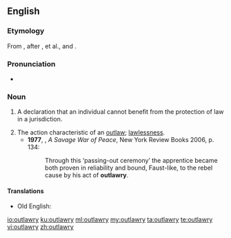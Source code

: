 ==English==

===Etymology===
From {{suffix|outlaw|ry|lang=en}}, after {{etyl|xno|en}} {{term|utlagarie}}, {{term|utlarie}} et al., and {{etyl|LL.|en}} {{term|utlagaria}}.

===Pronunciation===
* {{a|UK}} {{IPA|/ˈaʊtlɔːɹi/|lang=en}}

===Noun===
{{en-noun|outlawries}}

# {{context|legal|historical|lang=en}} A declaration that an individual cannot benefit from the protection of law in a jurisdiction. {{defdate|from 14th c.}}
# The action characteristic of an [[outlaw]]; [[lawlessness]]. {{defdate|from 19th c.}}
#* '''1977''', {{w|Alistair Horne}}, ''A Savage War of Peace'', New York Review Books 2006, p. 134:
#*: Through this ‘passing-out ceremony’ the apprentice became both proven in reliability and bound, Faust-like, to the rebel cause by his act of '''outlawry'''.

====Translations====
{{trans-top|declaration removing someone from protection of law}}
{{trans-mid}}
* Old English: {{t|ang|ūtlagu|f}}
{{trans-bottom}}

[[io:outlawry]]
[[ku:outlawry]]
[[ml:outlawry]]
[[my:outlawry]]
[[ta:outlawry]]
[[te:outlawry]]
[[vi:outlawry]]
[[zh:outlawry]]